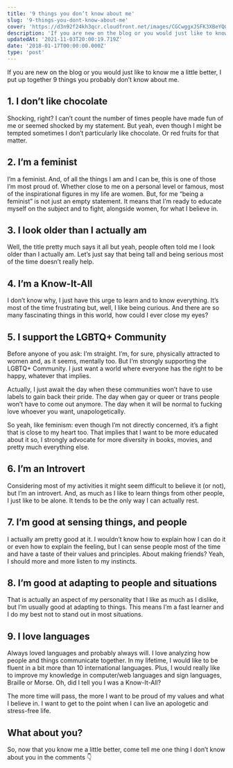 ```yaml
---
title: '9 things you don’t know about me'
slug: '9-things-you-dont-know-about-me'
cover: 'https://d3n92f24kh3qcr.cloudfront.net/images/CGCwggxJSFK3XBeYQGNQ.jpg'
description: 'If you are new on the blog or you would just like to know me a little better, I put up together 9 things you probably don’t know about me.'
updatedAt: '2021-11-03T20:00:19.719Z'
date: '2018-01-17T00:00:00.000Z'
type: 'post'
---
```


If you are new on the blog or you would just like to know me a little better, I put up together 9 things you probably don’t know about me.

## 1\. I don’t like chocolate

Shocking, right? I can’t count the number of times people have made fun of me or seemed shocked by my statement. But yeah, even though I might be tempted sometimes I don’t particularly like chocolate. Or red fruits for that matter.

## 2\. I’m a feminist

I’m a feminist. And, of all the things I am and I can be, this is one of those I’m most proud of. Whether close to me on a personal level or famous, most of the inspirational figures in my life are women. But, for me “being a feminist” is not just an empty statement. It means that I’m ready to educate myself on the subject and to fight, alongside women, for what I believe in.

## 3\. I look older than I actually am

Well, the title pretty much says it all but yeah, people often told me I look older than I actually am. Let’s just say that being tall and being serious most of the time doesn’t really help.

## 4\. I’m a Know-It-All

I don’t know why, I just have this urge to learn and to know everything. It’s most of the time frustrating but, well, I like being curious. And there are so many fascinating things in this world, how could I ever close my eyes?

## 5\. I support the LGBTQ+ Community

Before anyone of you ask: I’m straight. I’m, for sure, physically attracted to women and, as it seems, mentally too. But I’m strongly supporting the LGBTQ+ Community. I just want a world where everyone has the right to be happy, whatever that implies.

Actually, I just await the day when these communities won’t have to use labels to gain back their pride. The day when gay or queer or trans people won’t have to come out anymore. The day when it will be normal to fucking love whoever you want, unapologetically.

So yeah, like feminism: even though I’m not directly concerned, it’s a fight that is close to my heart too. That implies that I want to be more educated about it so, I strongly advocate for more diversity in books, movies, and pretty much everything else.

## 6\. I’m an Introvert

Considering most of my activities it might seem difficult to believe it (or not), but I’m an introvert. And, as much as I like to learn things from other people, I just like to be alone. It tends to be the only way I can actually rest.

## 7\. I’m good at sensing things, and people

I actually am pretty good at it. I wouldn’t know how to explain how I can do it or even how to explain the feeling, but I can sense people most of the time and have a taste of their values and principles. About making friends? Yeah, I should more and more listen to my instincts.

## 8\. I’m good at adapting to people and situations

That is actually an aspect of my personality that I like as much as I dislike, but I’m usually good at adapting to things. This means I’m a fast learner and I do my best not to stand out in most situations.

## 9\. I love languages

Always loved languages and probably always will. I love analyzing how people and things communicate together. In my lifetime, I would like to be fluent in a bit more than 10 international languages. Plus, I would really like to improve my knowledge in computer/web languages and sign languages, Braille or Morse. Oh, did I tell you I was a Know-It-All?

The more time will pass, the more I want to be proud of my values and what I believe in. I want to get to the point when I can live an apologetic and stress-free life.

## What about you?

So, now that you know me a little better, come tell me one thing I don’t know about you in the comments 👇
